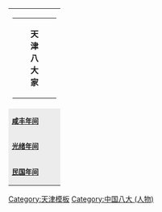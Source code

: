 {| id="toc" align="center" cellspacing="0"
|-
| colspan=2 |
{|style="background:#ccccff" cellspacing="0" border="0" cellpadding="3" width="100%"
|-
| width="62" align="left" | {{Tnavbar|天津八大家|mini=1}}
| align="center" | '''天津八大家'''
| width="62" align="right" | 
|}
|-
| align="left" style="background: #ececec; font-size: 83%; text-align: center; vertical-align: center;" width="90" | '''[[咸丰|咸丰年间]]'''
| align="left" | 天成号韩家 | 正兴德穆家 | 益照临张家 | 振德黄家 | 长源杨家 | 土城刘家 | 杨柳青石家 | 益德裕高家
|-
| align="left" style="background: #ececec; font-size: 83%; text-align: center; vertical-align: center;" width="90" | '''[[光绪|光绪年间]]'''
| align="left" | 天成号韩家 | 正兴德穆家 | 益照临张家 | 振德黄家 | 长源杨家 | 益德王家 | 高台阶华家 | 李善人家
|-
| align="left" style="background: #ececec; font-size: 83%; text-align: center; vertical-align: center;" width="90" | '''[[民国纪年|民国年间]]'''
| align="left" | 瑞兴益金家 | 瑞兴益潘家 | 同益兴范家 | 隆顺卞家 | 元隆胡家 | 元隆孙家 | 敦庆隆乔家 | 敦庆隆纪家 
|}<noinclude>
[[Category:天津模板]]
[[Category:中国八大 (人物)]]
</noinclude>